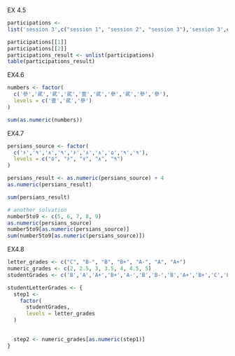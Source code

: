 EX 4.5
```{r}
participations <- 
list('session 3',c("session 1", "session 2", "session 3"),'session 3',c("session 2", "session 1"),c("session 3", "session 1"),c("session 3", "session 2", "session 1"),'session 2','session 1',c("session 2", "session 1", "session 3"),c("session 3", "session 1", "session 2"))

participations[[1]] 
participations[[2]]
participations_result <- unlist(participations)
table(participations_result)
```

EX4.6
```{r}
numbers <- factor(
  c('參','貮','貮','貮','壹','貮','參','貮','參','參'),
  levels = c('壹','貮','參')
)

sum(as.numeric(numbers))
```

EX4.7
```{r}
persians_source <- factor(
  c('۶','۹','۸','۹','۶','۸','۸','۵','۹','۹'),
  levels = c("۵", "۶", "۷", "۸", "۹")
)

persians_result <- as.numeric(persians_source) + 4
as.numeric(persians_result)

sum(persians_result)

# another solvation
number5to9 <- c(5, 6, 7, 8, 9)
as.numeric(persians_source)
number5to9[as.numeric(persians_source)]
sum(number5to9[as.numeric(persians_source)])
```

EX4.8
```{r}
letter_grades <- c("C", "B-", "B", "B+", "A-", "A", "A+")
numeric_grades <- c(2, 2.5, 3, 3.5, 4, 4.5, 5)
studentGrades <- c('B','A','A+','B+','A-','B','B-','B','A+','B+','C','B-','B-','B','C','C','B+','B','B+','B')

studentLetterGrades <- {
  step1 <- 
    factor(
      studentGrades,
      levels = letter_grades
  )
  

  step2 <- numeric_grades[as.numeric(step1)]
}

```








